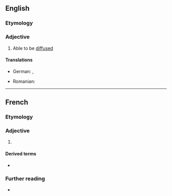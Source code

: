 ==English==

===Etymology===
{{suffix|en|diffuse|ible}}

===Adjective===
{{en-adj}}

# Able to be [[diffuse]]d

====Translations====
{{trans-top|able to be diffused}}
* German: {{t+|de|diffusibel}}, {{t|de|diffusionsfähig}}
{{trans-mid}}
* Romanian: {{t+|ro|difuzibil|m|n}}
{{trans-bottom}}

----

==French==

===Etymology===
{{af|fr|diffuser|-ible}}

===Adjective===
{{fr-adj}}

# {{l|en|diffusible}}

====Derived terms====
* {{l|fr|indiffusible}}

===Further reading===
* {{R:TLFi}}